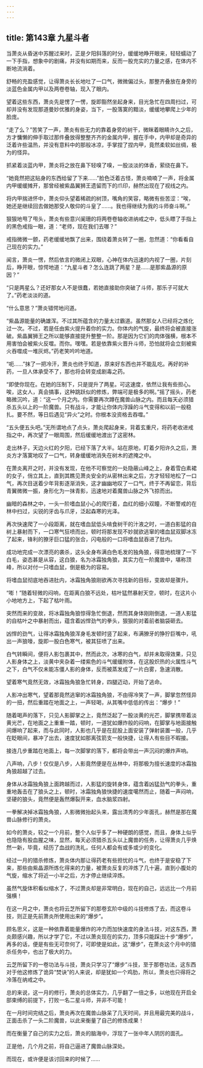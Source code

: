 ```yaml
---
---
---
```

title: 第143章 九星斗者
---



当萧炎从昏迷中苏醒过来时，正是夕阳斜落的时分，缓缓地睁开眼来，轻轻蠕动了一下手指，想象中的剧痛，并没有如期而来，反而一股充实的力量之感，在体内不断地流淌着。

舒畅的充盈感觉，让得萧炎长长地吐了一口气，微微偏过头，那整齐叠放在身旁的淡蓝色金属内甲以及两卷卷轴，现入了眼内。

望着这些东西，萧炎先是愣了一愣，旋即豁然坐起身来，目光急忙在四周扫过，可却并没有发现那道曼妙优雅的身姿，当下，一股落寞的黯淡，缓缓地攀爬上少年的脸庞。

“走了么？”苦笑了一声，萧炎有些无力的靠着身旁的树干，微眯着眼睛许久之后，方才慵懒的伸手取过那件叠放得整整齐齐的金属内甲，握在手中，内甲却是奇异的泛着许些温热，并没有意料中的那般冰凉，手掌捏了捏内甲，竟然柔软如丝绸，极为的怪异。

抓紧着淡蓝内甲，萧炎将之放在鼻下轻嗅了嗅，一股淡淡的体香，萦绕在鼻下。

“她竟然把这贴身的东西给留了下来……”脸色泛着古怪，萧炎喃喃了一声，将金属内甲缓缓摊开，那曾经被紫晶翼狮王遗留而下的爪印，赫然出现在了视线之内。

将内甲揣进怀中，萧炎仰头望着稀疏的树顶，嘴角的笑容，略微有些苦涩：“唉，她还是继续回去做她那受人敬仰的斗皇了……。我也得继续为我的斗师奋斗啊。”

狠狠地甩了甩头，萧炎有些意兴阑珊的将两卷卷轴收进纳戒之中，低头瞟了手指上的黑色戒指一眼，道：“老师，现在我们去哪？”

戒指微微一颤，药老缓缓地飘了出来，围绕着萧炎转了一圈，忽然道：“你看看自己现在的实力。”

闻言，萧炎一愣，然后依言的微闭上双眼，心神在体内迅速的内视了一圈，片刻后，睁开眼，惊愕地道：“九星斗者？怎么连跳了两星？是……是那紫晶源的原因？”

“只是两星么？还好那女人不是很蠢，若她直接助你突破了斗师，那乐子可就大了。”药老淡淡的道。

“什么意思？”萧炎错愕地问道。

“紫晶源能量的确雄浑。不过其所蕴含的力量太过霸道。虽然那女人已经将之炼化过一次。不过，若是任由紫火提升着你的实力。你体内的气旋，最终将会被直接涨破。紫晶翼狮王之所以能够直接提升整整一阶。那是因为它们的肉体强横，根本不用害怕会被紫火反噬。而你。嘿嘿。若是依靠紫火晋升斗师，恐怕就将会立刻被紫火吞噬成一堆灰烬。”药老笑吟吟地道。

“呃……”抹了一把冷汗，萧炎也终于知道，原来好东西也并不能乱吃。再好的补药，一旦人体承受不了，那也将会转变成剧毒之药。

“即使你现在。在她的压制下，只是提升了两星。可这速度，依然让我有些担心。唉，这女人，真会搞事，这种跳跃似的修炼，弊端可是极多的啊。”摇了摇头，药老略微沉吟，道：“这一个月之内。你需要再次蹲在魔兽山脉之内。而且每天必须猎杀五头以上的一阶魔兽。只有战斗，才能让你体内浮躁的斗气变得和以前一般稳扎。要不然，等日后遇见“异火”之时。你根本没资格去吞噬。”

“五头便五头吧。”无所谓地点了点头，萧炎爬起身来，背着玄重尺，将药老收进戒指之中，再次望了一眼周围，然后缓缓地渡出了这密林。

走出林子，天边火红的夕阳，已经下落了大半。站在原地，盯着夕阳许久之后，萧炎方才落寞地叹了一口气，转身缓缓地消失在树木的遮掩之中。

在萧炎离开之时，并没有发现，在他不可察觉的一处隐蔽山峰之上，身着雪白素裙的女子，俏立其上，直到其瞧见萧炎安全的从密林出来之后，方才轻轻地松了一口气，再次目送着少年背影逐渐消失，这才幽幽地叹了一口气，终于不再留恋，背后青翼微微一振，身形化为一抹青影，迅速地对着魔兽山脉之外飞掠而出。

幽暗的森林之中，一头一阶嗜血鼠小心的爬行着，血红的细小双瞳，不断警戒的在林中扫过，尖锐的牙齿与爪牙，泛起森寒的光泽。

再次快速爬了一小段距离，就在嗜血鼠低头啃食树干的汁液之时，一道白影猛的自树上暴射而下，一口寒气狂喷而出，顿时将那发现不妙就欲逃窜的嗜血鼠双脚冰冻了起来，锋利的獠牙巨口猛的张合，闪电般的一口将嗜血鼠吞进了肚内。

成功地完成一次漂亮的袭杀，这头全身布满白色毛发的独角狼，得意地梳理了一下白毛，姿态甚是从容，这白狼，名为冰霜独角狼，其实力在一阶魔兽中，堪称顶峰，所以对付一只嗜血鼠，倒是极为的容易。

将嗜血鼠彻底地吞进肚内，冰霜独角狼刚欲再次寻找新的目标，变故却是骤升。

“嘭！”随着轻微的闷响，在距离白狼不远处，枯叶猛然暴射天空，顿时，在这片小小地地方上，下起了枯叶雨。

突然而来的变故，将冰霜独角狼惊得急忙倒退，然而其身体刚刚倒退，一道人影猛的自枯叶之中暴射而出，蕴含着凶悍劲气的拳头，狠狠的对着前者脑袋砸去。

凶悍的劲气，让得冰霜独角狼浑身毛发顿时竖了起来，布满獠牙的狰狞巨嘴中，吼出一声狼嚎，旋即一股白色寒气，被其狂喷了出来。

白气转瞬间，便将人影包裹其中，然而此次，冰寒的白气，却并未取得效果，只见人影身体之上，淡黄中夹杂着一缕紫色的斗气缓缓附体，在这股炽热的火属性斗气之下，白气不仅未能冻僵人影的身体，反而被蒸发成了一片白雾，急速消散。

望着寒气竟然无效，冰霜独角狼急忙转身，四腿迈动，开始了逃命。

人影冲出寒气，望着那竟然逃窜的冰霜独角狼，不由得冷笑了一声，脚掌忽然怪异的一扭，然后重踏在地面之上，一声轻喝，从其嘴中低低的传出：“爆步！”

随着喝声的落下，只见人影脚掌之上，竟然泛起了一股淡黄的光芒，脚掌携带着淡黄光芒，在地面之上重重一踏，顿时，一道犹如爆炸般的闷响，在脚掌与地面接触间爆响了起来，而与此同时，人影也几乎是在屁股上面安装了弹射装置一般，几乎在眨眼间，暴冲了出去，速度犹如那离弦箭支一般快捷，让得人有些目不暇接。

接连几步重踏在地面上，每一次脚掌的落下，都将会带出一声沉闷的爆炸声响。

八声响，八步！仅仅是八步，人影竟然便是在丛林中，将那极为擅长速度的冰霜独角狼超越了过去。

身体从冰霜独角狼上面跨越而过，人影猛的旋转身体，蕴含着凶猛劲气的拳头，重重地轰击在了狼头之上，顿时，冰霜独角狼快捷的速度噶然而止，随着一声闷响，坚硬的狼头，竟然便是轰然爆裂开来，血水脑浆四射。

一拳解决掉冰霜独角狼，人影微微抬起头来，露出清秀的少年面孔，赫然是那在魔兽山脉修行的萧炎。

如今的萧炎，较之一个月前，整个人似乎多了一种硬朗的感觉，而且，身体上似乎也隐隐有股血腥之味，显然，每天必须猎杀五头以上魔兽的任务，让得萧炎几乎焕然一新，毕竟，经历了血战的洗礼，任何人都会有或多或少的变化。

经过一月的猎杀修炼，萧炎体内那让得药老有些担忧的斗气，也终于是安稳了下来，那些由紫晶源所炼化得来的力量，被萧炎反复的淬炼了几十遍，直到小腹处的气旋，缩水了将近一小半之后，方才停止继续淬炼。

虽然气旋体积看似缩水了，不过萧炎却是非常明白，现在的自己，远远比一个月前强横！

在这一月之中，萧炎也将云芝所留下的那卷玄阶中级的斗技修炼了去，而这卷斗技，则正是先前萧炎所使用出来的“爆步”。

顾名思义，这是一种依靠着能量爆炸的冲力而加快速度的身法斗技，对这东西，萧炎颇感兴趣，所以才学了它，不过以萧炎现在的实力，顶多只能踩出十步“爆步”，再多的话，便是有些无可奈何了，可即使是如此，这“爆步”，在萧炎这个月中的猎杀任务中，也出了极大的力。

云芝所留下的一卷功法与斗技，萧炎只学习了“爆步”斗技，至于那卷功法，这东西对于他这修炼了诡异“焚诀”的人来说，却是犹如一个鸡肋，所以，萧炎也只得将之冷落在纳戒之中。

总的来说，这一月的修行，萧炎的总体实力，几乎翻了一倍之多，以他现在开启全部束缚的前提下，打败一名二星斗师，并非不可能！

在一月时间完结之后，萧炎再次在魔兽山脉呆了几天时间，并且用最完美的战斗，正面击杀了一头二阶魔兽，以此来衡量了自己的修炼成果！

而在衡量了自己的实力之后，萧炎的脑海中，浮现了一张中年人阴厉的面孔。

正是他，几个月之前，将自己逼进了魔兽山脉深处。

而现在，或许便是该讨回来的时候了……